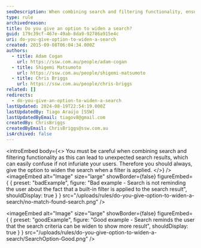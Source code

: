 ```yaml
---
seoDescription: When combining search and filtering functionality, ensure users can widen their search to avoid unexpected results.
type: rule
archivedreason:
title: Do you give an option to widen a search?
guid: 179c39cf-467e-49ab-8da9-92786a915e4c
uri: do-you-give-option-to-widen-a-search
created: 2015-09-08T06:04:34.000Z
authors:
  - title: Adam Cogan
    url: https://ssw.com.au/people/adam-cogan
  - title: Shigemi Matsumoto
    url: https://ssw.com.au/people/shigemi-matsumoto
  - title: Chris Briggs
    url: https://ssw.com.au/people/chris-briggs
related: []
redirects:
  - do-you-give-an-option-to-widen-a-search
lastUpdated: 2024-08-19T22:54:19.000Z
lastUpdatedBy: Tiago Araújo [SSW]
lastUpdatedByEmail: tiagov8@gmail.com
createdBy: ChrisBriggs
createdByEmail: ChrisBriggs@ssw.com.au
isArchived: false
---
```


<introEmbed
  body={<>
You must be careful when combining search and filtering functionality as this can lead to unexpected search results, which can easily confuse if not infuriate your users. Therefore you should always, give the option to widen the search when a filter is applied.
  </>}
/>
<imageEmbed
  alt="Image"
  size="large"
  showBorder={false}
  figureEmbed={ {
    preset: "badExample",
    figure: "Bad example - Search is not reminding the user about the fact that a built-in filter is applied to the search result",
    shouldDisplay: true
  } }
  src="/uploads/rules/do-you-give-option-to-widen-a-search/no-match-found-search.png"
/>

<imageEmbed
  alt="Image"
  size="large"
  showBorder={false}
  figureEmbed={ {
    preset: "goodExample",
    figure: "Good example - Search reminds the user that the search criteria can be widen to show more result",
    shouldDisplay: true
  } }
  src="/uploads/rules/do-you-give-option-to-widen-a-search/SearchOption-Good.png"
/>
